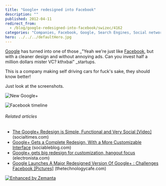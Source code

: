 ```yaml
---
title: "Google+ redesigned into Facebook"
description: ""
published: 2012-04-11
redirect_from:
  - /blog/google-redesigned-into-facebook/swizec/4162
categories: "Companies, Facebook, Google, Search Engines, Social network, Uncategorized"
hero: ../../../defaultHero.jpg
---
```


[Google](http://google.com "Google") has turned into one of those \_"Yeah we're just like [Facebook](http://facebook.com "Facebook"), but with a cleaner design and without annoying ads. Can you invest half a million dollars mister VC? kthxbai" \_startups.

This is a company making self driving cars for fuck's sake, they should know better!

Just look at the screenshots.

![New Google+](https://swizec.com/blog/wp-content/uploads/2012/04/Screen-Shot-2012-04-11-at-11.28.06-PM.png "New Google+")

![Facebook timeline](https://swizec.com/blog/wp-content/uploads/2012/04/Screen-Shot-2012-04-11-at-11.27.47-PM.png "Facebook timeline")

###### Related articles

- [The Google+ Redesign is Simple, Functional and Very Social \[Video\]](http://socialtimes.com/the-google-redesign-is-simple-functional-and-very-social-video_b93994) (socialtimes.com)
- [Google+ Gets a Complete Redesign, With a More Customizable Interface](http://www.sociableblog.com/2012/04/11/google-plus-gets-redesign/) (sociableblog.com)
- [Google+ gets big redesign for customization, hangout focus](http://www.electronista.com/articles/12/04/11/google.reworked.early/) (electronista.com)
- [Google Launches A Major Redesigned Version Of Google+ : Challenges Facebook \[Pictures\]](http://thetechnologycafe.com/google-launches-a-major-redesigned-version-of-google-challenges-facebook-pictures/) (thetechnologycafe.com)

[![Enhanced by Zemanta](https://img.zemanta.com/zemified_e.png?x-id=84ed8b42-97da-436e-b2e3-568f811b9515)](http://www.zemanta.com/ "Enhanced by Zemanta")
